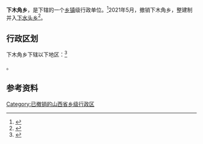 {{中国乡级行政区|14/06/03/208/000}}

'''下木角乡'''，是{{PRC admin/fullname|14/06/03/208/000|3}}下辖的一个[[乡镇|乡镇]]级行政单位。<ref>{{PRC admin/ref sgc|{{PRC admin/parent|14/06/03/208/000}}}}</ref>2021年5月，撤销下木角乡，整建制并入[[下水头乡|下水头乡]]<ref>{{Cite web|title=朔州市人民政府门户网站|url=http://www.shuozhou.gov.cn/xwzx/gggs/202104/t20210419_332498.html|access-date=2022-06-09|work=www.shuozhou.gov.cn}}</ref>。

== 行政区划 ==

下木角乡下辖以下地区：<ref>{{PRC admin/ref sgc|14/06/03/208/000}}</ref>

{{PRC admin/children|14/06/03/208/000}}。

== 参考资料 ==

{{reflist}}

{{行政区划小作品}}
{{PRC admin/navcat|14/06/03/208/000}}

[[Category:已撤销的山西省乡级行政区|Category:已撤销的山西省乡级行政区]]